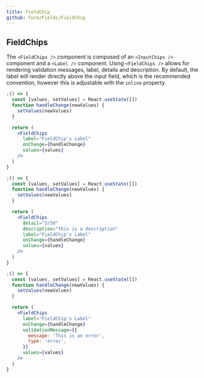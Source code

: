 ```yaml
---
title: FieldChip
github: Form/Fields/FieldChip
---
```


## FieldChips

The `<FieldChips />` component is composed of an `<InputChips />` component and a `<Label />` component. Using `<FieldChips />` allows for rendering validation messages, label, details and description. By default, the label will render directly above the input field, which is the recommended convention, however this is adjustable with the `inline` property.

```jsx
;() => {
  const [values, setValues] = React.useState([])
  function handleChange(newValues) {
    setValues(newValues)
  }

  return (
    <FieldChips
      label="FieldChip's Label"
      onChange={handleChange}
      values={values}
    />
  )
}
```

```jsx
;() => {
  const [values, setValues] = React.useState([])
  function handleChange(newValues) {
    setValues(newValues)
  }

  return (
    <FieldChips
      detail="5/50"
      description="this is a description"
      label="FieldChip's Label"
      onChange={handleChange}
      values={values}
    />
  )
}
```

```jsx
;() => {
  const [values, setValues] = React.useState([])
  function handleChange(newValues) {
    setValues(newValues)
  }

  return (
    <FieldChips
      label="FieldChip's Label"
      onChange={handleChange}
      validationMessage={{
        message: 'This is an error',
        type: 'error',
      }}
      values={values}
    />
  )
}
```
